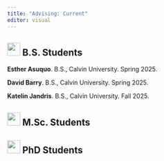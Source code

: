 ```yaml
---
title: "Advising: Current"
editor: visual
---
```


## ![](images/paste-3.png){width="30"} B.S. Students

**Esther Asuquo**. B.S., Calvin University. Spring 2025.

**David Barry**. B.S., Calvin University. Spring 2025.

**Katelin Jandris**. B.S., Calvin University. Fall 2025.

## ![](images/paste-2.png){width="30"} M.Sc. Students

## ![](images/paste-1.png){width="30"} PhD Students